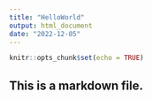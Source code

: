 ```yaml
---
title: "HelloWorld"
output: html_document
date: "2022-12-05"
---
```


```r
knitr::opts_chunk$set(echo = TRUE)
```

## **This is a markdown file.**
